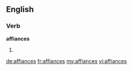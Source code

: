 ==English==

===Verb===
'''affiances'''

# {{third-person singular of|affiance}}

[[de:affiances]]
[[fr:affiances]]
[[my:affiances]]
[[vi:affiances]]